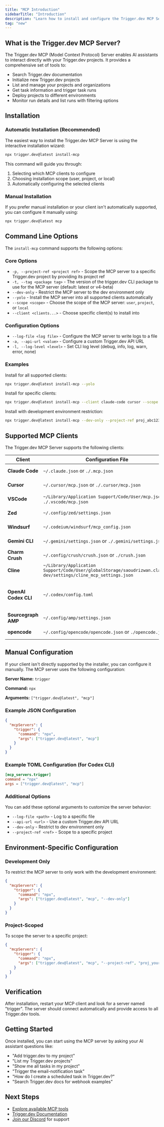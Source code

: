 ```yaml
---
title: "MCP Introduction"
sidebarTitle: "Introduction"
description: "Learn how to install and configure the Trigger.dev MCP Server"
tag: "new"
---
```


## What is the Trigger.dev MCP Server?

The Trigger.dev MCP (Model Context Protocol) Server enables AI assistants to interact directly with your Trigger.dev projects. It provides a comprehensive set of tools to:

- Search Trigger.dev documentation
- Initialize new Trigger.dev projects
- List and manage your projects and organizations
- Get task information and trigger task runs
- Deploy projects to different environments
- Monitor run details and list runs with filtering options

## Installation

### Automatic Installation (Recommended)

The easiest way to install the Trigger.dev MCP Server is using the interactive installation wizard:

```bash
npx trigger.dev@latest install-mcp
```

This command will guide you through:
1. Selecting which MCP clients to configure
2. Choosing installation scope (user, project, or local)
3. Automatically configuring the selected clients

### Manual Installation

If you prefer manual installation or your client isn't automatically supported, you can configure it manually using:

```bash
npx trigger.dev@latest mcp
```

## Command Line Options

The `install-mcp` command supports the following options:

### Core Options
- `-p, --project-ref <project ref>` - Scope the MCP server to a specific Trigger.dev project by providing its project ref
- `-t, --tag <package tag>` - The version of the trigger.dev CLI package to use for the MCP server (default: latest or v4-beta)
- `--dev-only` - Restrict the MCP server to the dev environment only
- `--yolo` - Install the MCP server into all supported clients automatically
- `--scope <scope>` - Choose the scope of the MCP server: `user`, `project`, or `local`
- `--client <clients...>` - Choose specific client(s) to install into

### Configuration Options
- `--log-file <log file>` - Configure the MCP server to write logs to a file
- `-a, --api-url <value>` - Configure a custom Trigger.dev API URL
- `-l, --log-level <level>` - Set CLI log level (debug, info, log, warn, error, none)

### Examples

Install for all supported clients:
```bash
npx trigger.dev@latest install-mcp --yolo
```

Install for specific clients:
```bash
npx trigger.dev@latest install-mcp --client claude-code cursor --scope user
```

Install with development environment restriction:
```bash
npx trigger.dev@latest install-mcp --dev-only --project-ref proj_abc123
```

## Supported MCP Clients

The Trigger.dev MCP Server supports the following clients:

| Client | Configuration File | Documentation |
|--------|-------------------|---------------|
| **Claude Code** | `~/.claude.json` or `./.mcp.json` | [Claude Code MCP Docs](https://docs.anthropic.com/en/docs/claude-code/mcp) |
| **Cursor** | `~/.cursor/mcp.json` or `./.cursor/mcp.json` | [Cursor MCP Docs](https://docs.cursor.com/features/mcp) |
| **VSCode** | `~/Library/Application Support/Code/User/mcp.json` or `./.vscode/mcp.json` | [VSCode MCP Docs](https://code.visualstudio.com/docs/copilot/chat/mcp-servers) |
| **Zed** | `~/.config/zed/settings.json` | [Zed Context Servers Docs](https://zed.dev/docs/context-servers) |
| **Windsurf** | `~/.codeium/windsurf/mcp_config.json` | [Windsurf MCP Docs](https://docs.codeium.com/windsurf/mcp) |
| **Gemini CLI** | `~/.gemini/settings.json` or `./.gemini/settings.json` | [Gemini CLI MCP Tutorial](https://medium.com/@joe.njenga/gemini-cli-mcp-tutorial-setup-commands-practical-use-step-by-step-example-b57f55db5f4a) |
| **Charm Crush** | `~/.config/crush/crush.json` or `./crush.json` | [Charm MCP Docs](https://github.com/charmbracelet/mcp) |
| **Cline** | `~/Library/Application Support/Code/User/globalStorage/saoudrizwan.claude-dev/settings/cline_mcp_settings.json` | [Cline MCP Docs](https://github.com/saoudrizwan/claude-dev#mcp) |
| **OpenAI Codex CLI** | `~/.codex/config.toml` | See OpenAI Codex CLI documentation for MCP configuration |
| **Sourcegraph AMP** | `~/.config/amp/settings.json` | [Sourcegraph AMP MCP Docs](https://docs.sourcegraph.com/amp/mcp) |
| **opencode** | `~/.config/opencode/opencode.json` or `./opencode.json` | [opencode MCP Docs](https://opencode.ai/docs/mcp-servers/) |

## Manual Configuration

If your client isn't directly supported by the installer, you can configure it manually. The MCP server uses the following configuration:

**Server Name:** `trigger`

**Command:** `npx`

**Arguments:** `["trigger.dev@latest", "mcp"]`

### Example JSON Configuration
```json
{
  "mcpServers": {
    "trigger": {
      "command": "npx",
      "args": ["trigger.dev@latest", "mcp"]
    }
  }
}
```

### Example TOML Configuration (for Codex CLI)
```toml
[mcp_servers.trigger]
command = "npx"
args = ["trigger.dev@latest", "mcp"]
```

### Additional Options
You can add these optional arguments to customize the server behavior:

- `--log-file <path>` - Log to a specific file
- `--api-url <url>` - Use a custom Trigger.dev API URL
- `--dev-only` - Restrict to dev environment only
- `--project-ref <ref>` - Scope to a specific project

## Environment-Specific Configuration

### Development Only
To restrict the MCP server to only work with the development environment:

```json
{
  "mcpServers": {
    "trigger": {
      "command": "npx",
      "args": ["trigger.dev@latest", "mcp", "--dev-only"]
    }
  }
}
```

### Project-Scoped
To scope the server to a specific project:

```json
{
  "mcpServers": {
    "trigger": {
      "command": "npx",
      "args": ["trigger.dev@latest", "mcp", "--project-ref", "proj_your_project_ref"]
    }
  }
}
```

## Verification

After installation, restart your MCP client and look for a server named "trigger". The server should connect automatically and provide access to all Trigger.dev tools.

## Getting Started

Once installed, you can start using the MCP server by asking your AI assistant questions like:

- "Add trigger.dev to my project"
- "List my Trigger.dev projects"
- "Show me all tasks in my project"
- "Trigger the email-notification task"
- "How do I create a scheduled task in Trigger.dev?"
- "Search Trigger.dev docs for webhook examples"

## Next Steps

- [Explore available MCP tools](/docs/mcp-tools)
- [Trigger.dev Documentation](https://trigger.dev/docs)
- [Join our Discord](https://trigger.dev/discord) for support
